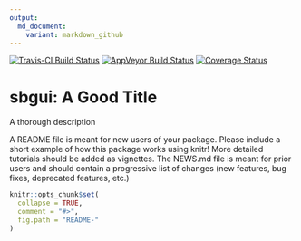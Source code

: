 ```yaml
---
output:
  md_document:
    variant: markdown_github
---
```


[![Travis-CI Build Status](https://travis-ci.org/c5sire/sbgui.png?branch=master)](https://travis-ci.org/c5sire/sbgui)
[![AppVeyor Build Status](https://ci.appveyor.com/api/projects/status/github/c5sire/sbgui?branch=master)](https://ci.appveyor.com/project/c5sire/sbgui)
[![Coverage Status](https://img.shields.io/coveralls/c5sire/sbgui.svg)](https://coveralls.io/r/c5sire/sbgui?branch=master)

<!-- README.md is generated from README.Rmd. Please edit that file -->

# sbgui: A Good Title

A thorough description

A README file is meant for new users of your package. Please include a short example of how this package works using knitr! More detailed tutorials should be added as 
vignettes. The NEWS.md file is meant for prior users and should contain a progressive
list of changes (new features, bug fixes, deprecated features, etc.)

```r
knitr::opts_chunk$set(
  collapse = TRUE,
  comment = "#>",
  fig.path = "README-"
)
```
